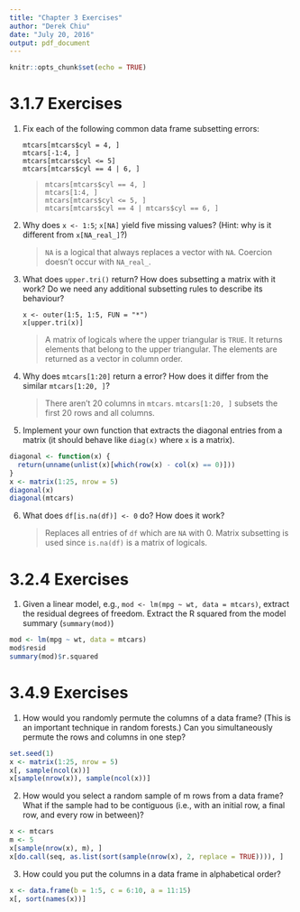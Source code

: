 ```yaml
---
title: "Chapter 3 Exercises"
author: "Derek Chiu"
date: "July 20, 2016"
output: pdf_document
---
```


```r
knitr::opts_chunk$set(echo = TRUE)
```

# 3.1.7 Exercises

1. Fix each of the following common data frame subsetting errors:

    `mtcars[mtcars$cyl = 4, ]`  
    `mtcars[-1:4, ]`  
    `mtcars[mtcars$cyl <= 5]`  
    `mtcars[mtcars$cyl == 4 | 6, ]`  
  
    > `mtcars[mtcars$cyl == 4, ]`  
      `mtcars[1:4, ]`  
      `mtcars[mtcars$cyl <= 5, ]`  
    `mtcars[mtcars$cyl == 4 | mtcars$cyl == 6, ]`
        
2. Why does `x <- 1:5`; `x[NA]` yield five missing values? (Hint: why is it different from `x[NA_real_]`?)

    >  `NA` is a logical that always replaces a vector with `NA`. Coercion doesn't occur with `NA_real_`.

3. What does `upper.tri()` return? How does subsetting a matrix with it work? Do we need any additional subsetting rules to describe its behaviour?

    `x <- outer(1:5, 1:5, FUN = "*")`  
    `x[upper.tri(x)]`
    
    > A matrix of logicals where the upper triangular is `TRUE`. It returns elements that belong to the upper triangular. The elements are returned as a vector in column order.
    
4. Why does `mtcars[1:20]` return a error? How does it differ from the similar `mtcars[1:20, ]`?

    > There aren't 20 columns in `mtcars`. `mtcars[1:20, ]` subsets the first 20 rows and all columns.

5. Implement your own function that extracts the diagonal entries from a matrix (it should behave like `diag(x)` where `x` is a matrix).

```r
diagonal <- function(x) {
  return(unname(unlist(x)[which(row(x) - col(x) == 0)]))
}
x <- matrix(1:25, nrow = 5)
diagonal(x)
diagonal(mtcars)
```

6. What does `df[is.na(df)] <- 0` do? How does it work?

    > Replaces all entries of `df` which are `NA` with 0. Matrix subsetting is used since `is.na(df)` is a matrix of logicals.

# 3.2.4 Exercises 

1. Given a linear model, e.g., `mod <- lm(mpg ~ wt, data = mtcars)`, extract the residual degrees of freedom. Extract the R squared from the model summary (`summary(mod)`)

```r
mod <- lm(mpg ~ wt, data = mtcars)
mod$resid
summary(mod)$r.squared
```

# 3.4.9 Exercises

1. How would you randomly permute the columns of a data frame? (This is an important technique in random forests.) Can you simultaneously permute the rows and columns in one step?

```r
set.seed(1)
x <- matrix(1:25, nrow = 5)
x[, sample(ncol(x))]
x[sample(nrow(x)), sample(ncol(x))]
```

2. How would you select a random sample of m rows from a data frame? What if the sample had to be contiguous (i.e., with an initial row, a final row, and every row in between)?

```r
x <- mtcars
m <- 5
x[sample(nrow(x), m), ]
x[do.call(seq, as.list(sort(sample(nrow(x), 2, replace = TRUE)))), ]
```

3. How could you put the columns in a data frame in alphabetical order?

```r
x <- data.frame(b = 1:5, c = 6:10, a = 11:15)
x[, sort(names(x))]
```
